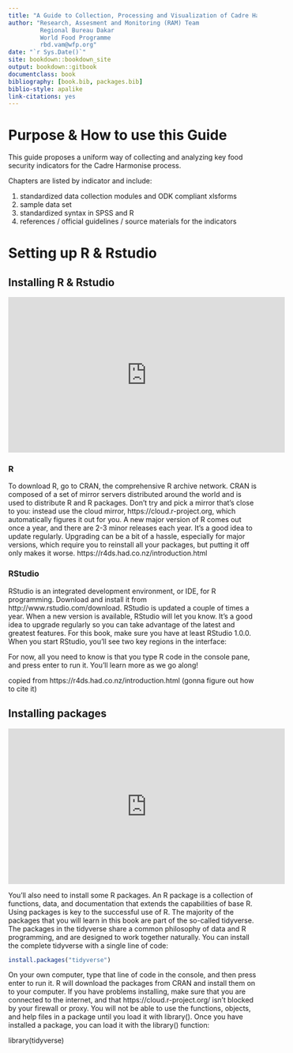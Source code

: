 ```yaml
--- 
title: "A Guide to Collection, Processing and Visualization of Cadre Harmonise Food Security Indicators"
author: "Research, Assesment and Monitoring (RAM) Team
         Regional Bureau Dakar
         World Food Programme
         rbd.vam@wfp.org"
date: "`r Sys.Date()`"
site: bookdown::bookdown_site
output: bookdown::gitbook
documentclass: book
bibliography: [book.bib, packages.bib]
biblio-style: apalike
link-citations: yes
---
```


# Purpose & How to use this Guide

This guide proposes a uniform way of collecting and analyzing key food security indicators for the Cadre Harmonise process.

Chapters are listed by indicator and include:

1. standardized data collection modules and ODK compliant xlsforms
2. sample data set 
3. standardized syntax in SPSS and R
4. references / official guidelines / source materials for the indicators

# Setting up R & Rstudio 

## Installing R & Rstudio

<iframe width="560" height="315" src="https://www.youtube.com/embed/orjLGFmx6l4" frameborder="0" allowfullscreen></iframe>

### R

To download R, go to CRAN, the comprehensive R archive network. CRAN is composed of a set of mirror servers distributed around the world and is used to distribute R and R packages. Don’t try and pick a mirror that’s close to you: instead use the cloud mirror, https://cloud.r-project.org, which automatically figures it out for you.
A new major version of R comes out once a year, and there are 2-3 minor releases each year. It’s a good idea to update regularly. Upgrading can be a bit of a hassle, especially for major versions, which require you to reinstall all your packages, but putting it off only makes it worse. https://r4ds.had.co.nz/introduction.html


### RStudio 

RStudio is an integrated development environment, or IDE, for R programming. Download and install it from http://www.rstudio.com/download. RStudio is updated a couple of times a year. When a new version is available, RStudio will let you know. It’s a good idea to upgrade regularly so you can take advantage of the latest and greatest features. For this book, make sure you have at least RStudio 1.0.0.
When you start RStudio, you’ll see two key regions in the interface:

For now, all you need to know is that you type R code in the console pane, and press enter to run it. You’ll learn more as we go along!

copied from https://r4ds.had.co.nz/introduction.html (gonna figure out how to cite it)

## Installing packages

<iframe width="560" height="315" src="https://www.youtube.com/embed/-wTcDqJWSzA" frameborder="0" allowfullscreen></iframe>

You’ll also need to install some R packages. An R package is a collection of functions, data, and documentation that extends the capabilities of base R. Using packages is key to the successful use of R. The majority of the packages that you will learn in this book are part of the so-called tidyverse. The packages in the tidyverse share a common philosophy of data and R programming, and are designed to work together naturally.
You can install the complete tidyverse with a single line of code:

```r
install.packages("tidyverse")
```

On your own computer, type that line of code in the console, and then press enter to run it. R will download the packages from CRAN and install them on to your computer. If you have problems installing, make sure that you are connected to the internet, and that https://cloud.r-project.org/ isn’t blocked by your firewall or proxy.
You will not be able to use the functions, objects, and help files in a package until you load it with library(). Once you have installed a package, you can load it with the library() function:

library(tidyverse)

